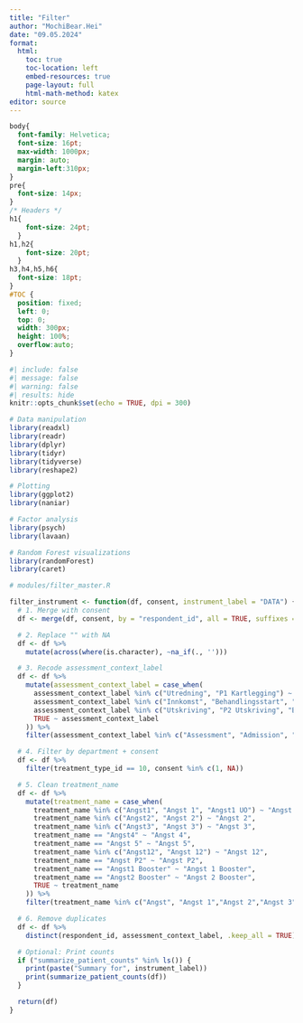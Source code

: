 ```yaml
---
title: "Filter"
author: "MochiBear.Hei"
date: "09.05.2024"
format:
  html:
    toc: true
    toc-location: left
    embed-resources: true
    page-layout: full
    html-math-method: katex
editor: source
---
```


```css
body{
  font-family: Helvetica;
  font-size: 16pt;
  max-width: 1000px;
  margin: auto;
  margin-left:310px;
}
pre{
  font-size: 14px;
}
/* Headers */
h1{
    font-size: 24pt;
  }
h1,h2{
    font-size: 20pt;
  }
h3,h4,h5,h6{
  font-size: 18pt;
}
#TOC {
  position: fixed;
  left: 0;
  top: 0;
  width: 300px;
  height: 100%;
  overflow:auto;
}
```

```r
#| include: false
#| message: false
#| warning: false
#| results: hide
knitr::opts_chunk$set(echo = TRUE, dpi = 300)

# Data manipulation
library(readxl)
library(readr)
library(dplyr)
library(tidyr)
library(tidyverse)
library(reshape2)

# Plotting
library(ggplot2)
library(naniar)

# Factor analysis
library(psych)
library(lavaan)

# Random Forest visualizations
library(randomForest)
library(caret)
```


```r
# modules/filter_master.R

filter_instrument <- function(df, consent, instrument_label = "DATA") {
  # 1. Merge with consent
  df <- merge(df, consent, by = "respondent_id", all = TRUE, suffixes = c("", "_c"))

  # 2. Replace "" with NA
  df <- df %>%
    mutate(across(where(is.character), ~na_if(., '')))

  # 3. Recode assessment_context_label
  df <- df %>%
    mutate(assessment_context_label = case_when(
      assessment_context_label %in% c("Utredning", "P1 Kartlegging") ~ "Assessment",
      assessment_context_label %in% c("Innkomst", "Behandlingsstart", "P2 Innkomst") ~ "Admission",
      assessment_context_label %in% c("Utskriving", "P2 Utskriving", "Behandlingsslutt") ~ "Post-treatment",
      TRUE ~ assessment_context_label
    )) %>%
    filter(assessment_context_label %in% c("Assessment", "Admission", "Post-treatment"))

  # 4. Filter by department + consent
  df <- df %>%
    filter(treatment_type_id == 10, consent %in% c(1, NA))

  # 5. Clean treatment_name
  df <- df %>%
    mutate(treatment_name = case_when(
      treatment_name %in% c("Angst1", "Angst 1", "Angst1 UO") ~ "Angst 1",
      treatment_name %in% c("Angst2", "Angst 2") ~ "Angst 2",
      treatment_name %in% c("Angst3", "Angst 3") ~ "Angst 3",
      treatment_name == "Angst4" ~ "Angst 4",
      treatment_name == "Angst 5" ~ "Angst 5",
      treatment_name %in% c("Angst12", "Angst 12") ~ "Angst 12",
      treatment_name == "Angst P2" ~ "Angst P2",
      treatment_name == "Angst1 Booster" ~ "Angst 1 Booster",
      treatment_name == "Angst2 Booster" ~ "Angst 2 Booster",
      TRUE ~ treatment_name
    )) %>%
    filter(treatment_name %in% c("Angst", "Angst 1","Angst 2","Angst 3", "Angst 4", "Angst 5", "Angst 12", "Angst P1", "Angst P2"))

  # 6. Remove duplicates
  df <- df %>%
    distinct(respondent_id, assessment_context_label, .keep_all = TRUE)

  # Optional: Print counts
  if ("summarize_patient_counts" %in% ls()) {
    print(paste("Summary for", instrument_label))
    print(summarize_patient_counts(df))
  }

  return(df)
}
```

